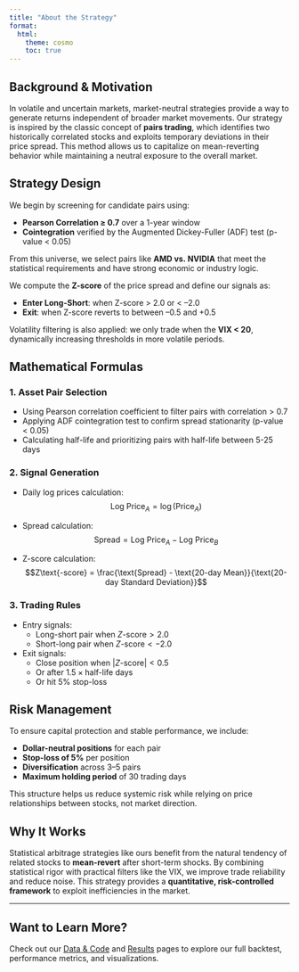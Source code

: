 ```yaml
---
title: "About the Strategy"
format:
  html:
    theme: cosmo
    toc: true
---
```


## Background & Motivation

In volatile and uncertain markets, market-neutral strategies provide a way to generate returns independent of broader market movements. Our strategy is inspired by the classic concept of **pairs trading**, which identifies two historically correlated stocks and exploits temporary deviations in their price spread. This method allows us to capitalize on mean-reverting behavior while maintaining a neutral exposure to the overall market.

## Strategy Design

We begin by screening for candidate pairs using:

- **Pearson Correlation ≥ 0.7** over a 1-year window
- **Cointegration** verified by the Augmented Dickey-Fuller (ADF) test (p-value < 0.05)

From this universe, we select pairs like **AMD vs. NVIDIA** that meet the statistical requirements and have strong economic or industry logic.

We compute the **Z-score** of the price spread and define our signals as:

- **Enter Long-Short**: when Z-score > 2.0 or < –2.0
- **Exit**: when Z-score reverts to between –0.5 and +0.5

Volatility filtering is also applied: we only trade when the **VIX < 20**, dynamically increasing thresholds in more volatile periods.

## Mathematical Formulas

### 1. Asset Pair Selection
- Using Pearson correlation coefficient to filter pairs with correlation > 0.7
- Applying ADF cointegration test to confirm spread stationarity (p-value < 0.05)
- Calculating half-life and prioritizing pairs with half-life between 5-25 days

### 2. Signal Generation
- Daily log prices calculation:
  $$\text{Log Price}_A = \log(\text{Price}_A)$$

- Spread calculation:
  $$\text{Spread} = \text{Log Price}_A - \text{Log Price}_B$$

- Z-score calculation:
  $$Z\text{-score} = \frac{\text{Spread} - \text{20-day Mean}}{\text{20-day Standard Deviation}}$$

### 3. Trading Rules
- Entry signals:
  - Long-short pair when $Z\text{-score} > 2.0$
  - Short-long pair when $Z\text{-score} < -2.0$

- Exit signals:
  - Close position when $|Z\text{-score}| < 0.5$
  - Or after $1.5 \times \text{half-life}$ days
  - Or hit 5% stop-loss

## Risk Management

To ensure capital protection and stable performance, we include:

- **Dollar-neutral positions** for each pair
- **Stop-loss of 5%** per position
- **Diversification** across 3–5 pairs
- **Maximum holding period** of 30 trading days

This structure helps us reduce systemic risk while relying on price relationships between stocks, not market direction.

## Why It Works

Statistical arbitrage strategies like ours benefit from the natural tendency of related stocks to **mean-revert** after short-term shocks. By combining statistical rigor with practical filters like the VIX, we improve trade reliability and reduce noise. This strategy provides a **quantitative, risk-controlled framework** to exploit inefficiencies in the market.

---

## Want to Learn More?

Check out our [Data & Code](data.qmd) and [Results](results.qmd) pages to explore our full backtest, performance metrics, and visualizations.